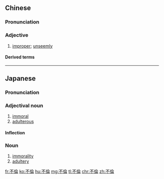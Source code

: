 {{also|不伦}}
==Chinese==
{{zh-forms|s=不伦}}

===Pronunciation===
{{zh-pron
|m=不lún
|c=bat1 leon4
|cat=a
}}

===Adjective===
{{zh-adj}}

# [[improper]]; [[unseemly]]

====Derived terms====
{{zh-der|不倫不類}}

----

==Japanese==
{{ja-kanjitab|ふ|りん|yomi=on}}

===Pronunciation===
{{ja-pron|ふりん|y=on}}

===Adjectival noun===
{{ja-adj|infl=na|ふりん}}

# [[immoral]]
# [[adulterous]]

====Inflection====
{{ja-na|ふりん}}

===Noun===
{{ja-noun|ふりん}}

# [[immorality]]
# [[adultery]]

[[fr:不倫]]
[[ko:不倫]]
[[hu:不倫]]
[[mg:不倫]]
[[tl:不倫]]
[[chr:不倫]]
[[zh:不倫]]